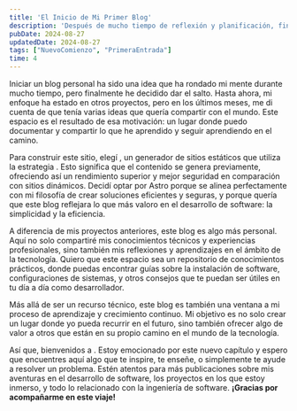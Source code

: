 ```yaml
---
title: 'El Inicio de Mi Primer Blog'
description: 'Después de mucho tiempo de reflexión y planificación, finalmente lanzo mi blog personal. Estoy utilizando Astro y la estrategia SSG para ofrecer un sitio rápido y seguro donde compartiré mis experiencias y conocimientos en tecnología. Acompáñame en esta nueva aventura y descubre artículos sobre software, desarrollo y mucho más. ¡Estoy emocionado de comenzar este viaje y espero que tú también lo estés!'
pubDate: 2024-08-27
updatedDate: 2024-08-27
tags: ["NuevoComienzo", "PrimeraEntrada"]
time: 4
---
```


Iniciar un blog personal ha sido una idea que ha rondado mi mente durante mucho tiempo, pero finalmente he decidido dar el salto. Hasta ahora, mi enfoque ha estado en otros proyectos, pero en los últimos meses, me di cuenta de que tenía varias ideas que quería compartir con el mundo. Este espacio es el resultado de esa motivación: un lugar donde puedo documentar y compartir lo que he aprendido y seguir aprendiendo en el camino.

Para construir este sitio, elegí <ExternalLink href='https://astro.build/' text='Astro' />, un generador de sitios estáticos que utiliza la estrategia <ExternalLink href='https://www.cloudflare.com/es-es/learning/performance/static-site-generator/' text='SSG (Static Site Generation)' />. Esto significa que el contenido se genera previamente, ofreciendo así un rendimiento superior y mejor seguridad en comparación con sitios dinámicos. Decidí optar por Astro porque se alinea perfectamente con mi filosofía de crear soluciones eficientes y seguras, y porque quería que este blog reflejara lo que más valoro en el desarrollo de software: la simplicidad y la eficiencia.

A diferencia de mis proyectos anteriores, este blog es algo más personal. Aquí no solo compartiré mis conocimientos técnicos y experiencias profesionales, sino también mis reflexiones y aprendizajes en el ámbito de la tecnología. Quiero que este espacio sea un repositorio de conocimientos prácticos, donde puedas encontrar guías sobre la instalación de software, configuraciones de sistemas, y otros consejos que te puedan ser útiles en tu día a día como desarrollador.

Más allá de ser un recurso técnico, este blog es también una ventana a mi proceso de aprendizaje y crecimiento continuo. Mi objetivo es no solo crear un lugar donde yo pueda recurrir en el futuro, sino también ofrecer algo de valor a otros que están en su propio camino en el mundo de la tecnología.

Así que, bienvenidos a <ExternalLink href='https://mrodriguez.tech' text='mrodriguez.tech' />. Estoy emocionado por este nuevo capítulo y espero que encuentres aquí algo que te inspire, te enseñe, o simplemente te ayude a resolver un problema. Estén atentos para más publicaciones sobre mis aventuras en el desarrollo de software, los proyectos en los que estoy inmerso, y todo lo relacionado con la ingeniería de software. <strong>¡Gracias por acompañarme en este viaje!</strong>